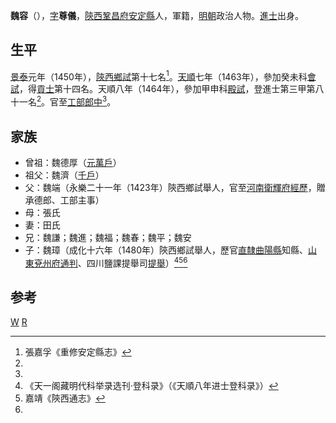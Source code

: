 {{明清人物信息框
| 姓名 = 魏容
| 原名 =
| 圖片名稱= 
| 圖片大小 =
| 圖片說明 = 
| 最高職務 =
| 國家 = 大明 
| 爵位 =
| 籍貫 = 陝西鞏昌府安定縣，軍籍
| 族裔 = 
| 旗籍 = 
| 字號 = 字尊儀
| 諡號 =
| 出生日期 = 宣德二年（1427年）六月二十一日<ref name=js1464/>
| 出生地點 = 陝西鞏昌府安定縣
| 逝世日期 = 
| 逝世地點 = 
| 墓葬 =
| 配偶 = 田氏
| 親屬 = 
| 出身 =
* 天順八年甲申科進士
| 經歷 =
| 著作 =  
}}
'''魏容'''（{{bd|1427年||？}}），[[表字|字]]'''尊儀'''，[[陝西等處承宣布政使司|陝西]][[鞏昌府|鞏昌府]][[安定縣_(明朝)|安定縣]]人，軍籍，[[明朝|明朝]]政治人物。[[進士|進士]]出身。

==生平==
[[景泰|景泰]]元年（1450年），[[陝西|陝西]][[鄉試|鄉試]]第十七名<ref name=cxadxz>張嘉孚《重修安定縣志》</ref>。[[天順_(明朝)|天順]]七年（1463年），參加癸未科[[會試|會試]]，得[[貢士|貢士]]第十四名。天順八年（1464年），參加甲申科[[殿試|殿試]]，登進士第三甲第八十一名<ref name=js1464/>。官至[[工部|工部]][[郎中_(官职)|郎中]]<ref name=cxadxz/>。

==家族==
*曾祖：魏德厚（[[元朝|元]][[萬戶制|萬戶]]）
*祖父：魏濟（[[衛所制|千戶]]）
*父：魏端（永樂二十一年（1423年）陝西鄉試舉人，官至[[河南等處承宣布政使司|河南]][[衛輝府|衛輝府]][[經歷#外府經歷|經歷]]，贈承德郎、工部主事）
*母：張氏
*妻：田氏
*兄：魏謙；魏進；魏福；魏春；魏平；魏安
*子：魏璋（成化十六年（1480年）陝西鄉試舉人，歷官[[直隸|直隸]][[曲陽縣|曲陽縣]]知縣、[[山東等處承宣布政使司|山東]][[兗州府|兗州府]][[通判|通判]]、四川鹽課提舉司[[提舉|提舉]]）<ref name=js1464>《天一阁藏明代科举录选刊·登科录》（《天順八年进士登科录》）</ref><ref name=sxtz>嘉靖《陝西通志》</ref><ref name=cxadxz/>

==参考==
{{reflist}}
{{明朝人物小作品}}
{{天順八年甲申科殿試金榜}}
[[Category:子長人|W]]
[[Category:魏姓|R]]